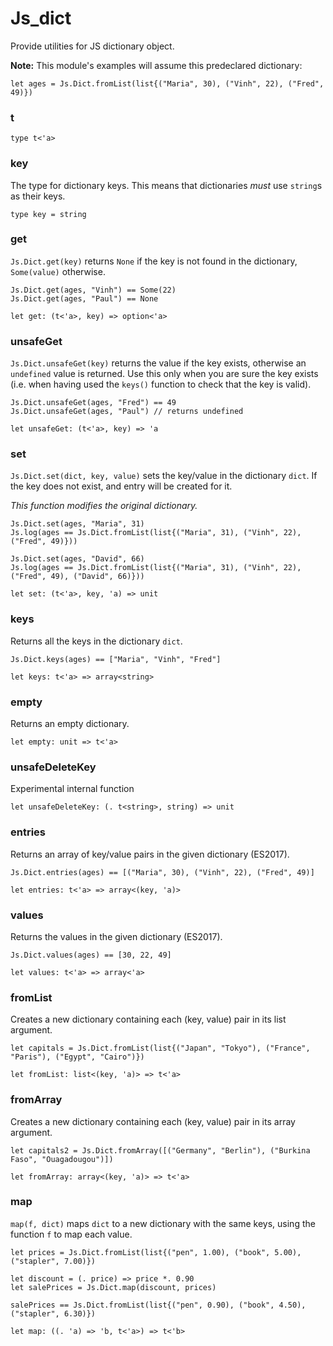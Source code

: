 # Js_dict

Provide utilities for JS dictionary object.

**Note:** This module's examples will assume this predeclared dictionary:

```res prelude
let ages = Js.Dict.fromList(list{("Maria", 30), ("Vinh", 22), ("Fred", 49)})
```

### t


```res sig
type t<'a>
```

### key
The type for dictionary keys. This means that dictionaries *must* use `string`s as their keys.

```res sig
type key = string
```

### get
`Js.Dict.get(key)` returns `None` if the key is not found in the dictionary,
`Some(value)` otherwise.

```res example
Js.Dict.get(ages, "Vinh") == Some(22)
Js.Dict.get(ages, "Paul") == None
```

```res sig
let get: (t<'a>, key) => option<'a>
```

### unsafeGet
`Js.Dict.unsafeGet(key)` returns the value if the key exists, otherwise an `undefined` value is returned. Use this only when you are sure the key exists (i.e. when having used the `keys()` function to check that the key is valid).

```res example
Js.Dict.unsafeGet(ages, "Fred") == 49
Js.Dict.unsafeGet(ages, "Paul") // returns undefined
```

```res sig
let unsafeGet: (t<'a>, key) => 'a
```

### set
`Js.Dict.set(dict, key, value)` sets the key/value in the dictionary `dict`. If
the key does not exist, and entry will be created for it.

*This function modifies the original dictionary.*

```res example
Js.Dict.set(ages, "Maria", 31)
Js.log(ages == Js.Dict.fromList(list{("Maria", 31), ("Vinh", 22), ("Fred", 49)}))

Js.Dict.set(ages, "David", 66)
Js.log(ages == Js.Dict.fromList(list{("Maria", 31), ("Vinh", 22), ("Fred", 49), ("David", 66)}))
```

```res sig
let set: (t<'a>, key, 'a) => unit
```

### keys
Returns all the keys in the dictionary `dict`.

```res example
Js.Dict.keys(ages) == ["Maria", "Vinh", "Fred"]
```

```res sig
let keys: t<'a> => array<string>
```

### empty
Returns an empty dictionary.

```res sig
let empty: unit => t<'a>
```

### unsafeDeleteKey
Experimental internal function

```res sig
let unsafeDeleteKey: (. t<string>, string) => unit
```

### entries
Returns an array of key/value pairs in the given dictionary (ES2017).

```res example
Js.Dict.entries(ages) == [("Maria", 30), ("Vinh", 22), ("Fred", 49)]
```

```res sig
let entries: t<'a> => array<(key, 'a)>
```

### values
Returns the values in the given dictionary (ES2017).

```res example
Js.Dict.values(ages) == [30, 22, 49]
```

```res sig
let values: t<'a> => array<'a>
```

### fromList
Creates a new dictionary containing each (key, value) pair in its list
argument.

```res example
let capitals = Js.Dict.fromList(list{("Japan", "Tokyo"), ("France", "Paris"), ("Egypt", "Cairo")})
```

```res sig
let fromList: list<(key, 'a)> => t<'a>
```

### fromArray
Creates a new dictionary containing each (key, value) pair in its array
argument.

```res example
let capitals2 = Js.Dict.fromArray([("Germany", "Berlin"), ("Burkina Faso", "Ouagadougou")])
```

```res sig
let fromArray: array<(key, 'a)> => t<'a>
```

### map
`map(f, dict)` maps `dict` to a new dictionary with the same keys, using the
function `f` to map each value.

```res example
let prices = Js.Dict.fromList(list{("pen", 1.00), ("book", 5.00), ("stapler", 7.00)})

let discount = (. price) => price *. 0.90
let salePrices = Js.Dict.map(discount, prices)

salePrices == Js.Dict.fromList(list{("pen", 0.90), ("book", 4.50), ("stapler", 6.30)})
```

```res sig
let map: ((. 'a) => 'b, t<'a>) => t<'b>
```
